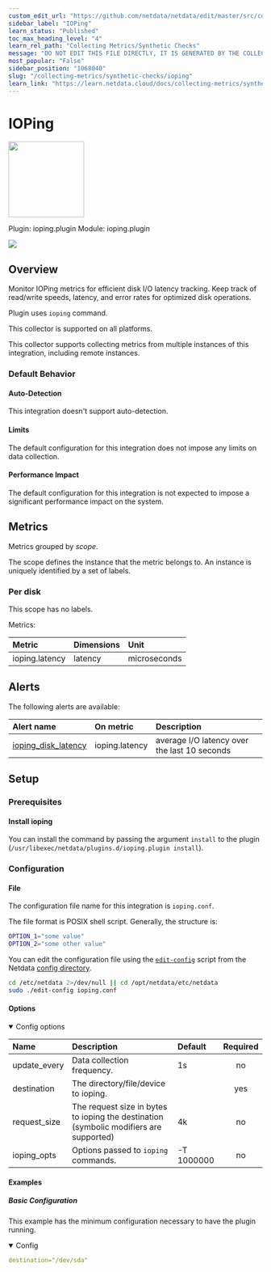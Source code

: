 ```yaml
---
custom_edit_url: "https://github.com/netdata/netdata/edit/master/src/collectors/ioping.plugin/metadata.yaml"
sidebar_label: "IOPing"
learn_status: "Published"
toc_max_heading_level: "4"
learn_rel_path: "Collecting Metrics/Synthetic Checks"
message: "DO NOT EDIT THIS FILE DIRECTLY, IT IS GENERATED BY THE COLLECTOR'S metadata.yaml FILE"
most_popular: "False"
sidebar_position: "1068040"
slug: "/collecting-metrics/synthetic-checks/ioping"
learn_link: "https://learn.netdata.cloud/docs/collecting-metrics/synthetic-checks/ioping"
---
```



# IOPing


<img src="https://netdata.cloud/img/syslog.png" width="150"/>


Plugin: ioping.plugin
Module: ioping.plugin

<img src="https://img.shields.io/badge/maintained%20by-Netdata-%2300ab44" />

## Overview

Monitor IOPing metrics for efficient disk I/O latency tracking. Keep track of read/write speeds, latency, and error rates for optimized disk operations.

Plugin uses `ioping` command.

This collector is supported on all platforms.

This collector supports collecting metrics from multiple instances of this integration, including remote instances.


### Default Behavior

#### Auto-Detection

This integration doesn't support auto-detection.

#### Limits

The default configuration for this integration does not impose any limits on data collection.

#### Performance Impact

The default configuration for this integration is not expected to impose a significant performance impact on the system.


## Metrics

Metrics grouped by *scope*.

The scope defines the instance that the metric belongs to. An instance is uniquely identified by a set of labels.



### Per disk



This scope has no labels.

Metrics:

| Metric | Dimensions | Unit |
|:------|:----------|:----|
| ioping.latency | latency | microseconds |



## Alerts


The following alerts are available:

| Alert name  | On metric | Description |
|:------------|:----------|:------------|
| [ ioping_disk_latency ](https://github.com/netdata/netdata/blob/master/src/health/health.d/ioping.conf) | ioping.latency | average I/O latency over the last 10 seconds |


## Setup

### Prerequisites

#### Install ioping

You can install the command by passing the argument `install` to the plugin (`/usr/libexec/netdata/plugins.d/ioping.plugin install`).



### Configuration

#### File

The configuration file name for this integration is `ioping.conf`.

The file format is POSIX shell script. Generally, the structure is:

```sh
OPTION_1="some value"
OPTION_2="some other value"
```
You can edit the configuration file using the [`edit-config`](/docs/netdata-agent/configuration#edit-a-configuration-file-using-edit-config) script from the
Netdata [config directory](/docs/netdata-agent/configuration#the-netdata-config-directory).

```bash
cd /etc/netdata 2>/dev/null || cd /opt/netdata/etc/netdata
sudo ./edit-config ioping.conf
```
#### Options



<details open>
<summary>Config options</summary>

| Name | Description | Default | Required |
|:----|:-----------|:-------|:--------:|
| update_every | Data collection frequency. | 1s | no |
| destination | The directory/file/device to ioping. |  | yes |
| request_size | The request size in bytes to ioping the destination (symbolic modifiers are supported) | 4k | no |
| ioping_opts | Options passed to `ioping` commands. | -T 1000000 | no |

</details>

#### Examples

##### Basic Configuration

This example has the minimum configuration necessary to have the plugin running.

<details open>
<summary>Config</summary>

```yaml
destination="/dev/sda"

```
</details>


